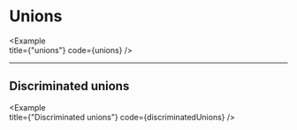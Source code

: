 
# Unions

<Example   
  title={"unions"}
  code={unions}
/>

---

## Discriminated unions

<Example   
  title={"Discriminated unions"}
  code={discriminatedUnions}
/>
